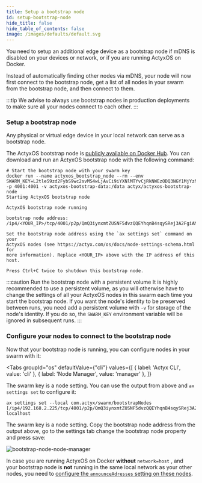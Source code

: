 ```yaml
---
title: Setup a bootstrap node
id: setup-bootstrap-node
hide_title: false
hide_table_of_contents: false
image: /images/defaults/default.svg
---
```


You need to setup an additional edge device as a bootstrap node if mDNS is disabled on your devices or network, or if you are running ActyxOS on Docker.


Instead of automatically finding other nodes via mDNS, your node will now first connect to the bootstrap node, get a list of all nodes in your swarm from the bootstrap node, and then connect to them.

:::tip
We advise to always use bootstrap nodes in production deployments to make sure all your nodes connect to each other.
:::

### Setup a bootstrap node

Any physical or virtual edge device in your local network can serve as a bootstrap node.

The ActyxOS bootstrap node is [publicly available on Docker Hub](https://hub.docker.com/repository/docker/actyx/actyxos-bootstrap-node). You can download and run an ActyxOS bootstrap node with the following command:

```text
# Start the bootstrap node with your swarm key
docker run --name actyxos_bootstrap_node --rm --env SWARM_KEY=L2tleS9zd2FybS9wc2svMS4wLjAvCi9iYXNlMTYvCjRkNWEzODQ3NGY1MjYzNDc1MjY2NTY3NTMwNTM0NjRkNGUzNzUyNDQ3ODY1NjIzMzRhMzg3MDU4NjU2MTcxNGQ= -p 4001:4001 -v actyxos-bootstrap-data:/data actyx/actyxos-bootstrap-node
Starting ActyxOS bootstrap node

ActyxOS bootstrap node running

bootstrap node address: /ip4/<YOUR_IP>/tcp/4001/p2p/QmQ3iynxmtZUSNF5dvzQQEYhqnB4sqySRej3A2FgiAMBMH

Set the bootstrap node address using the `ax settings set` command on your
ActyxOS nodes (see https://actyx.com/os/docs/node-settings-schema.html for
more information). Replace <YOUR_IP> above with the IP address of this host.

Press Ctrl+C twice to shutdown this bootstrap node.
```

:::caution Run the bootstrap node with a persistent volume
It is highly recommended to use a persistent volume, as you will otherwise have to change the settings of all your ActyxOS nodes in this swarm each time you start the bootstrap node. If you want the node's identity to be preserved between runs, you need add a persistent volume with `-v` for storage of the node's identity. If you do so, the `SWARM_KEY` environment variable will be ignored in subsequent runs.
:::

### Configure your nodes to connect to the bootstrap node

Now that your bootstrap node is running, you can configure nodes in your swarm with it:

<Tabs
  groupId="os"
  defaultValue={"cli"}
  values={[
    { label: 'Actyx CLI', value: 'cli' },
    { label: 'Node Manager', value: 'manager' },
  ]}
>


<TabItem value="cli">


The swarm key is a node setting. You can use the output from above and `ax settings set` to configure it:

```text
ax settings set --local com.actyx/swarm/bootstrapNodes [/ip4/192.168.2.225/tcp/4001/p2p/QmQ3iynxmtZUSNF5dvzQQEYhqnB4sqySRej3A2FgiAMBMH] localhost
```

</TabItem>
<TabItem value="manager">


The swarm key is a node setting. Copy the bootstrap node address from the output above, go to the settings tab change the bootstrap node property and press save:

![bootstrap-node-node-manager](/images/how-to/swarms/bootstrap-node-node-manager.png)

</TabItem>
</Tabs>

In case you are running ActyxOS on Docker **without** `network=host` , and your bootstrap node is **not** running in the same local network as your other nodes, you need to [configure the `announceAdresses` setting on these nodes](./configure-announced-addresses).

<!-- TODO write peer discovery
For more information on how nodes discover and connect to each other, please check out our conceptual guide on peer discovery
-->


<NPS />
